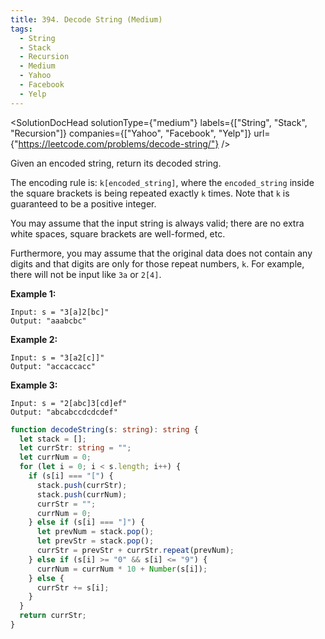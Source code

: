 ```yaml
---
title: 394. Decode String (Medium)
tags:
  - String
  - Stack
  - Recursion
  - Medium
  - Yahoo
  - Facebook
  - Yelp
---
```



<SolutionDocHead
  solutionType={"medium"}
  labels={["String", "Stack", "Recursion"]}
  companies={["Yahoo", "Facebook", "Yelp"]}
  url={"https://leetcode.com/problems/decode-string/"}
/>

Given an encoded string, return its decoded string.

The encoding rule is: `k[encoded_string]`, where the `encoded_string` inside the square brackets is being repeated exactly `k` times. Note that `k` is guaranteed to be a positive integer.

You may assume that the input string is always valid; there are no extra white spaces, square brackets are well-formed, etc.

Furthermore, you may assume that the original data does not contain any digits and that digits are only for those repeat numbers, `k`. For example, there will not be input like `3a` or `2[4]`.

<b>Example 1:</b>

```
Input: s = "3[a]2[bc]"
Output: "aaabcbc"
```

<b>Example 2:</b>

```
Input: s = "3[a2[c]]"
Output: "accaccacc"
```

<b>Example 3:</b>

```
Input: s = "2[abc]3[cd]ef"
Output: "abcabccdcdcdef"
```

```ts title=solution.ts
function decodeString(s: string): string {
  let stack = [];
  let currStr: string = "";
  let currNum = 0;
  for (let i = 0; i < s.length; i++) {
    if (s[i] === "[") {
      stack.push(currStr);
      stack.push(currNum);
      currStr = "";
      currNum = 0;
    } else if (s[i] === "]") {
      let prevNum = stack.pop();
      let prevStr = stack.pop();
      currStr = prevStr + currStr.repeat(prevNum);
    } else if (s[i] >= "0" && s[i] <= "9") {
      currNum = currNum * 10 + Number(s[i]);
    } else {
      currStr += s[i];
    }
  }
  return currStr;
}
```
